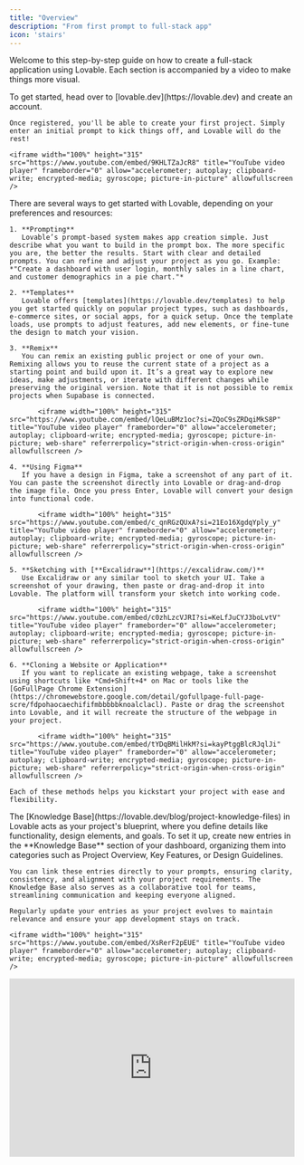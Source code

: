 ```yaml
---
title: "Overview"
description: "From first prompt to full-stack app"
icon: 'stairs'
---
```


Welcome to this step-by-step guide on how to create a full-stack application using Lovable. Each section is accompanied by a video to make things more visual.

<AccordionGroup>
  <Accordion title="➕ Create your first project">
    To get started, head over to [lovable.dev](https://lovable.dev) and create an account.&#x20;

    Once registered, you'll be able to create your first project. Simply enter an initial prompt to kick things off, and Lovable will do the rest!

    <iframe width="100%" height="315" src="https://www.youtube.com/embed/9KHLTZaJcR8" title="YouTube video player" frameborder="0" allow="accelerometer; autoplay; clipboard-write; encrypted-media; gyroscope; picture-in-picture" allowfullscreen />
  </Accordion>

  <Accordion title="🎬 Getting Started">
    There are several ways to get started with Lovable, depending on your preferences and resources:

    1. **Prompting**
       Lovable’s prompt-based system makes app creation simple. Just describe what you want to build in the prompt box. The more specific you are, the better the results. Start with clear and detailed prompts. You can refine and adjust your project as you go. Example: *"Create a dashboard with user login, monthly sales in a line chart, and customer demographics in a pie chart."*

    2. **Templates**
       Lovable offers [templates](https://lovable.dev/templates) to help you get started quickly on popular project types, such as dashboards, e-commerce sites, or social apps, for a quick setup. Once the template loads, use prompts to adjust features, add new elements, or fine-tune the design to match your vision.

    3. **Remix**
       You can remix an existing public project or one of your own. Remixing allows you to reuse the current state of a project as a starting point and build upon it. It’s a great way to explore new ideas, make adjustments, or iterate with different changes while preserving the original version. Note that it is not possible to remix projects when Supabase is connected.

           <iframe width="100%" height="315" src="https://www.youtube.com/embed/lQeLuBMz1oc?si=ZQoC9sZRDqiMkS8P" title="YouTube video player" frameborder="0" allow="accelerometer; autoplay; clipboard-write; encrypted-media; gyroscope; picture-in-picture; web-share" referrerpolicy="strict-origin-when-cross-origin" allowfullscreen />

    4. **Using Figma**
       If you have a design in Figma, take a screenshot of any part of it. You can paste the screenshot directly into Lovable or drag-and-drop the image file. Once you press Enter, Lovable will convert your design into functional code.

           <iframe width="100%" height="315" src="https://www.youtube.com/embed/c_qnRGzQUxA?si=21Eo16XgdqYply_y" title="YouTube video player" frameborder="0" allow="accelerometer; autoplay; clipboard-write; encrypted-media; gyroscope; picture-in-picture; web-share" referrerpolicy="strict-origin-when-cross-origin" allowfullscreen />

    5. **Sketching with [**Excalidraw**](https://excalidraw.com/)**
       Use Excalidraw or any similar tool to sketch your UI. Take a screenshot of your drawing, then paste or drag-and-drop it into Lovable. The platform will transform your sketch into working code.

           <iframe width="100%" height="315" src="https://www.youtube.com/embed/c0zhLzcVJRI?si=KeLfJuCYJ3boLvtV" title="YouTube video player" frameborder="0" allow="accelerometer; autoplay; clipboard-write; encrypted-media; gyroscope; picture-in-picture; web-share" referrerpolicy="strict-origin-when-cross-origin" allowfullscreen />

    6. **Cloning a Website or Application**
       If you want to replicate an existing webpage, take a screenshot using shortcuts like *Cmd+Shift+4* on Mac or tools like the [GoFullPage Chrome Extension](https://chromewebstore.google.com/detail/gofullpage-full-page-scre/fdpohaocaechififmbbbbbknoalclacl). Paste or drag the screenshot into Lovable, and it will recreate the structure of the webpage in your project.

           <iframe width="100%" height="315" src="https://www.youtube.com/embed/tYDqBMilHkM?si=kayPtggBlcRJqlJi" title="YouTube video player" frameborder="0" allow="accelerometer; autoplay; clipboard-write; encrypted-media; gyroscope; picture-in-picture; web-share" referrerpolicy="strict-origin-when-cross-origin" allowfullscreen />

    Each of these methods helps you kickstart your project with ease and flexibility.
  </Accordion>

  <Accordion title="🎓 Add a custom knowledge to your project">
    The [Knowledge Base](https://lovable.dev/blog/project-knowledge-files) in Lovable acts as your project's blueprint, where you define details like functionality, design elements, and goals. To set it up, create new entries in the **Knowledge Base** section of your dashboard, organizing them into categories such as Project Overview, Key Features, or Design Guidelines.

    You can link these entries directly to your prompts, ensuring clarity, consistency, and alignment with your project requirements. The Knowledge Base also serves as a collaborative tool for teams, streamlining communication and keeping everyone aligned.

    Regularly update your entries as your project evolves to maintain relevance and ensure your app development stays on track.

    <iframe width="100%" height="315" src="https://www.youtube.com/embed/XsRerF2pEUE" title="YouTube video player" frameborder="0" allow="accelerometer; autoplay; clipboard-write; encrypted-media; gyroscope; picture-in-picture" allowfullscreen />
  </Accordion>

  <Accordion title="🖱️ Select & make edit">
    <iframe width="100%" height="315" src="https://www.youtube.com/embed/fhK2gV6rm54?si=_g7dP3q2gxEFDs4S" title="YouTube video player" frameborder="0" allow="accelerometer; autoplay; clipboard-write; encrypted-media; gyroscope; picture-in-picture; web-share" referrerpolicy="strict-origin-when-cross-origin" allowfullscreen />
  </Accordion>

  <Accordion title="⏪ Revert a change">
    At Lovable, we know that speed is essential when building AI-driven applications. But we also understand that stability and control are just as critical when iterating on your ideas. That’s why we’re excited to introduce **Versioning V02**—a major update that gives you greater flexibility, better tracking, and an improved workflow when managing changes in your projects.



    With this release, we’ve reimagined versioning to make it seamless, intuitive, and reliable—so you can focus on building without losing track of your progress.

    1. **Auto-Scroll for a Smoother Flow**: Messages will now automatically scroll to keep your workspace clean and uncluttered. This allows you to stay focused on the task at hand instead of manually managing previous responses.

    2. **Bookmarks for Your Key Edits**: You can now **save and favorite** specific edits, making it effortless to revisit and restore critical iterations. No more digging through history—your best versions are always at your fingertips.

    3. **A More Intuitive Version History:** We've redesigned the history panel to feel more familiar, much like the **version history in Google Docs**. This makes it easier to track changes and understand how your project has evolved over time.

    4. **Smarter Restores:** Restoring a previous version is now handled as a **new edit**, similar to **Git revert commits**. This ensures that every change is transparent and trackable while keeping your workflow organized.
  </Accordion>

  <Accordion title="Add custom components with 21st dev">
    <iframe width="100%" height="315" src="https://www.youtube.com/embed/v48gJFQvE1Y?si=oI2qld-w2e2cifq5" title="YouTube video player" frameborder="0" allow="accelerometer; autoplay; clipboard-write; encrypted-media; gyroscope; picture-in-picture; web-share" referrerpolicy="strict-origin-when-cross-origin" allowfullscreen />
  </Accordion>

  <Accordion title="🏇 Add animation component">
    <iframe width="560" height="315" src="https://www.youtube.com/embed/MJ9pB741sXw?si=7vPZVpe0TyHIgTLp" title="YouTube video player" frameborder="0" allow="accelerometer; autoplay; clipboard-write; encrypted-media; gyroscope; picture-in-picture; web-share" referrerpolicy="strict-origin-when-cross-origin" allowfullscreen />
  </Accordion>

  <Accordion title="🖼️ Add images to my prompt">
    Visuals often speak louder than words. You can attach images directly to the chat to provide additional context for your prompts. This is particularly useful for illustrating ideas or concepts that are easier to show than describe.

    <iframe width="100%" height="315" src="https://www.youtube.com/embed/uaGnrK5Dkkc" title="YouTube video player" frameborder="0" allow="accelerometer; autoplay; clipboard-write; encrypted-media; gyroscope; picture-in-picture" allowfullscreen />
  </Accordion>

  <Accordion title="📃 Add a new page">
    <iframe width="100%" height="315" src="https://www.youtube.com/embed/h6vnvFKzd0Y?si=cw_zapDQW3hQfVOc" title="YouTube video player" frameborder="0" allow="accelerometer; autoplay; clipboard-write; encrypted-media; gyroscope; picture-in-picture; web-share" referrerpolicy="strict-origin-when-cross-origin" allowfullscreen />
  </Accordion>

  <Accordion title="♻️ Refactor code">
    <iframe width="100%" height="315" src="https://www.youtube.com/embed/epVlkdNSVrs?si=ufy8WTXkPcpbhkW6" title="YouTube video player" frameborder="0" allow="accelerometer; autoplay; clipboard-write; encrypted-media; gyroscope; picture-in-picture; web-share" referrerpolicy="strict-origin-when-cross-origin" allowfullscreen />
  </Accordion>

  <Accordion title="🧑🏻‍💻 Connect to GitHub">
    Integrate your project with GitHub to iterate on your application seamlessly. You can make code changes in GitHub or your preferred IDE while keeping everything in sync with Lovable.

    <iframe width="100%" height="315" src="https://www.youtube.com/embed/zgNkhU4SYgQ" title="YouTube video player" frameborder="0" allow="accelerometer; autoplay; clipboard-write; encrypted-media; gyroscope; picture-in-picture" allowfullscreen />
  </Accordion>

  <Accordion title="💿 Connect a backend to your application">
    Supabase is a backend-as-a-service platform that integrates smoothly with Lovable to add powerful backend capabilities to your application.&#x20;

    In this video, you'll get familiar with the Supabase dashboard and learn how to create your first project:

    * **Set Up Supabase**
      Create an account on [Supabase](https://supabase.com/) and create a new project.

    * **Link to Lovable**
      In Lovable, go to **Settings -> Connect Supabase** and follow the steps.

    * **Manage Data**
      Set up tables, manage user data, and configure email notifications.

    <iframe width="100%" height="315" src="https://www.youtube.com/embed/V_2aZCjrTJo" title="YouTube video player" frameborder="0" allow="accelerometer; autoplay; clipboard-write; encrypted-media; gyroscope; picture-in-picture" allowfullscreen />
  </Accordion>

  <Accordion title="📀 Getting started with Supabase">
    After setting up your Supabase project, you'll need to connect it to your Lovable project. This connection enables Lovable to leverage Supabase's backend services seamlessly.

    <iframe width="100%" height="315" src="https://www.youtube.com/embed/g8CvOq3b-sg" title="YouTube video player" frameborder="0" allow="accelerometer; autoplay; clipboard-write; encrypted-media; gyroscope; picture-in-picture" allowfullscreen />
  </Accordion>

  <Accordion title="🙌 Add authentication with Supabase">
    Supabase makes implementing user authentication simple and efficient. With just a few steps, you can add secure login and signup functionalities to your application.

    <iframe width="100%" height="315" src="https://www.youtube.com/embed/LHpMUj-Jf_k" title="YouTube video player" frameborder="0" allow="accelerometer; autoplay; clipboard-write; encrypted-media; gyroscope; picture-in-picture" allowfullscreen />

    Getting authentication right is a critical part of any developer’s workflow. When you’re juggling landing pages, database connections, and user login flows, the process can quickly become overwhelming. Luckily, Supabase provides a powerful yet simple approach to handle authentication—especially when paired with Lovable.



    [In this guide](https://lovable.dev/blog/ai-form-builder-authentication-login), we’ll walk you through building a landing page, connecting to Supabase, configuring authentication, and avoiding common pitfalls along the way.

    To add Google authentication:

    <iframe width="100%" height="315" src="https://www.youtube.com/embed/W6-_0-Eekio?si=lqE8IJQ159tdZX2F" title="YouTube video player" frameborder="0" allow="accelerometer; autoplay; clipboard-write; encrypted-media; gyroscope; picture-in-picture; web-share" referrerpolicy="strict-origin-when-cross-origin" allowfullscreen />
  </Accordion>

  <Accordion title="🗂️ Store data with Supabase">
    If your application requires data storage, Lovable can integrate with Supabase to store and manage your data effortlessly. Just define your requirements, and Lovable handles the rest.

    <iframe width="100%" height="315" src="https://www.youtube.com/embed/V5LdDEuCli4" title="YouTube video player" frameborder="0" allow="accelerometer; autoplay; clipboard-write; encrypted-media; gyroscope; picture-in-picture" allowfullscreen />
  </Accordion>

  <Accordion title="🧩 Use an API with Lovable">
    Supabase Edge Functions allow you to add advanced capabilities to your application. Whether you need AI features, payment processing, or email integration, Edge Functions provide the flexibility to power up your app.

    <iframe width="100%" height="315" src="https://www.youtube.com/embed/p_hKIDlxXp0" title="YouTube video player" frameborder="0" allow="accelerometer; autoplay; clipboard-write; encrypted-media; gyroscope; picture-in-picture" allowfullscreen />

    Get started with your first full-stack app on Lovable using this guide. For additional resources and inspiration, visit the [Lovable YouTube channel](https://www.youtube.com/@lovable-labs/videos), which features regular office hours recordings and other helpful content.
  </Accordion>

  <Accordion title="💳 Add payment capabilities to your application">
    There are many ways to connect Stripe to Lovable, but the most straight-forward way is to utilize Stripe's built in payment links. [Use this resource to make sure you get this right!](https://lovable.dev/blog/how-to-connect-stripe-lovable)

    <iframe width="100%" height="315" src="https://www.youtube.com/embed/eZsbfEA-_oI?si=bUBYPxXAZtPuWhZI" title="YouTube video player" frameborder="0" allow="accelerometer; autoplay; clipboard-write; encrypted-media; gyroscope; picture-in-picture; web-share" referrerpolicy="strict-origin-when-cross-origin" allowfullscreen />
  </Accordion>

  <Accordion title="🤖 Add AI capabilities">
    You can add multiple different AI capabilities to your application like:

    * OpenAI

    <iframe width="100%" height="315" src="https://www.youtube.com/embed/jUwXTviRhhM?si=VzpmIP8SVSWufOKH" title="YouTube video player" frameborder="0" allow="accelerometer; autoplay; clipboard-write; encrypted-media; gyroscope; picture-in-picture; web-share" referrerpolicy="strict-origin-when-cross-origin" allowfullscreen />

    * Gemini

    <iframe width="100%" height="315" src="https://www.youtube.com/embed/sgnBMD8jGWU?si=eRtlvDDwGfEa_-J1" title="YouTube video player" frameborder="0" allow="accelerometer; autoplay; clipboard-write; encrypted-media; gyroscope; picture-in-picture; web-share" referrerpolicy="strict-origin-when-cross-origin" allowfullscreen />
  </Accordion>

  <Accordion title="📧 Add email capabilities with Resend">
    <iframe width="100%" height="315" src="https://www.youtube.com/embed/w5Xq-Kvt3J0?si=wdSxtbhg3-uH3NZt" title="YouTube video player" frameborder="0" allow="accelerometer; autoplay; clipboard-write; encrypted-media; gyroscope; picture-in-picture; web-share" referrerpolicy="strict-origin-when-cross-origin" allowfullscreen />
  </Accordion>

  <Accordion title="🕸️ Set up SEO">
    <iframe width="100%" height="315" src="https://www.youtube.com/embed/3rVsp8SQ_Jc?si=KP7XftODi6apMX4m" title="YouTube video player" frameborder="0" allow="accelerometer; autoplay; clipboard-write; encrypted-media; gyroscope; picture-in-picture; web-share" referrerpolicy="strict-origin-when-cross-origin" allowfullscreen />
  </Accordion>

  <Accordion title="🚀 Publish my project">
    When your project is ready, publish it to generate a shareable URL. This makes it easy to showcase your application or share it with collaborators and stakeholders.

    <iframe width="100%" height="315" src="https://www.youtube.com/embed/GFtWVXkZDTw" title="YouTube video player" frameborder="0" allow="accelerometer; autoplay; clipboard-write; encrypted-media; gyroscope; picture-in-picture" allowfullscreen />
  </Accordion>

  <Accordion title="Lovable + Cursor">
    <iframe width="100%" height="315" src="https://www.youtube.com/embed/YyeUSujTvXc?si=TB7A9-J5j4RF3k5N" title="YouTube video player" frameborder="0" allow="accelerometer; autoplay; clipboard-write; encrypted-media; gyroscope; picture-in-picture; web-share" referrerpolicy="strict-origin-when-cross-origin" allowfullscreen />
  </Accordion>
</AccordionGroup>

Let's get building!